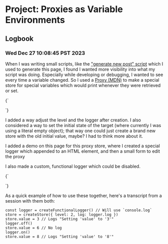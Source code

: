 # Project: Proxies as Variable Environments

## Logbook

### Wed Dec 27 10:08:45 PST 2023

When I was writing small scripts, like the ["generate new post" script](https://github.com/reedspool/reeds-website/blob/main/scripts/generate-new-post.tsx#L1) which I used to generate this page, I found I wanted more visibility into what my script was doing. Especially while developing or debugging, I wanted to see every time a variable changed. So I used a [Proxy (MDN)](https://developer.mozilla.org/en-US/docs/Web/JavaScript/Reference/Global_Objects/Proxy) to make a special store for special variables which would print whenever they were retrieved or set. 

{`
<script type="module">
// A proxy to store some special variables with some logging tools (off by default)
// Turn logging on by passing \u0060{ level: Infinity }\u0060
// Override the logger by passing in \u0060{ log: MyLog }\u0060. Defaults to \u0060console.log\u0060
// Level 0: Nothing printed
// Level 1: Sets are pretty-printed
// Level 2: Gets are also pretty-printed
// Level 3: Entire variable storage is pretty-printed JSONified after every Set
// Level 4: Ditto also before every Get
const createStore = ({ log = console.log, level = 0 } = {}) => {
  return new Proxy(
    {},
    {
      get(target, prop) {
        level >= 4 &&
          log?.(\u0060Target is now: \${JSON.stringify(target, null, 2)}\u0060);
        level >= 2 &&
          log?.(\u0060Getting '\${prop.toString()}' value of '\${target[prop]}'\u0060);
        return target[prop];
      },
      set(target, prop, value) {
        level >= 1 &&
          log?.(\u0060Setting '\${prop.toString()}' to '\${value}'\u0060)
        target[prop] = value;
        level >= 3 &&
          log?.(\u0060Target is now: \${JSON.stringify(target, null, 2)}\u0060)
      }
    }
  )
}

window.createStore = createStore;
</script>
`}

<Future>I added a way adjust the level and the logger after creation. I also considered a way to set the initial state of the target (where currently I was using a literal empty object); that way one could just create a brand new store with the old initial value, maybe? I had to think more about it.</Future>

<Future>I added a demo on this page for this proxy store, where I created a special logger which appended to an HTML element, and then a small form to edit the proxy</Future>

I also made a custom, functional logger which could be disabled.

{`
<script type="module">
// A logger with some additional tools to turn it on and off
// Override the internal logger by passing in \u0060{ log: MyLog }\u0060. Defaults to \u0060console.log\u0060
const createFunctionalLogger = ({ log = console.log } = {}) => {
  let state = 'on';
  return {
    on() { state = 'on' },
    off() { state = 'off' }, 
    toggle() { state === 'on' ? off() : on() },
    async preserveState(fn) { 
      const previous = state;
      await fn();
      state = previous;
    },
    log(...args) {
      state === 'on' && log(...args);
    }
  }
}
window.createFunctionalLogger = createFunctionalLogger;
</script>
`}

As a quick example of how to use these together, here's a transcript from a session with them both:

```
const logger = createFunctionalLogger() // Will use `console.log`
store = createStore({ level: 2, log: logger.log }) 
store.value = 3 // Logs "Setting 'value' to '3'" 
logger.off()
store.value = 6 // No log
logger.on()
store.value = 8 // Logs "Setting 'value' to '8'" 
```
